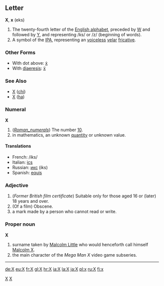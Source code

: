 ==Letter==
'''X''', '''x''' (eks)

#The twenty-fourth letter of the [[Wiktionary:About Roman script|English alphabet]], preceded by [[W]] and followed by [[Y]], and representing /ks/ or /z/ (beginning of words).
#A symbol of the [[IPA]], representing an [[voiceless]] [[velar]] [[fricative]].
===Other Forms===
*With dot above: [[ẋ]]
*With [[diaeresis]]: [[ẍ]]
===See Also===
*[[Χ]] ([[chi]])
*[[Х]] ([[ha]])

===Numeral===
'''X'''

# (''[[Roman_numerals]]'') The number [[Ten|10]].
# in mathematics, an unknown [[quantity]] or unknown value.

====Translations====
*French: /iks/
*Italian: [[ics]]
*Russian: [[икс]] (iks)
*Spanish: [[equis]]

===Adjective===
# (''Former British film certificate'') Suitable only for those aged 16 or (later) 18 years and over.
# (Of a film) Obscene.
# a mark made by a person who cannot read or write.

===Proper noun===
'''X'''

# surname taken by [[Malcolm Little]] who would henceforth call himself [[Malcolm X]].
# the main character of the ''Mega Man X'' video game subseries.

----

[[Category:Latin letters|X]]
[[Category:IPA symbols|X]]

[[de:X]]
[[eu:X]]
[[fr:X]]
[[gl:X]]
[[hr:X]]
[[ia:X]]
[[la:X]]
[[ja:X]]
[[pl:x]]
[[ru:X]]
[[fi:x]]